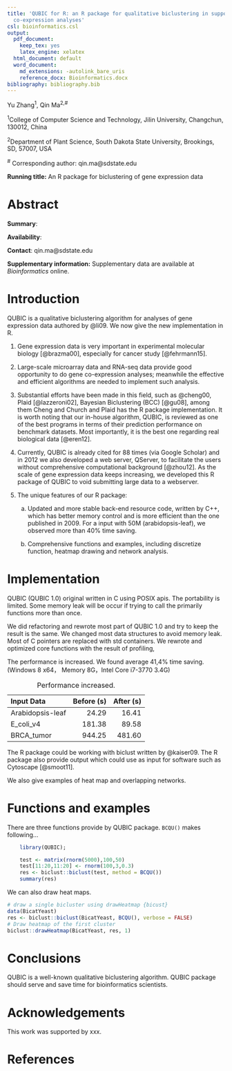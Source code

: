 ```yaml
---
title: 'QUBIC for R: an R package for qualitative biclustering in support of gene
  co-expression analyses'
csl: bioinformatics.csl
output:
  pdf_document:
    keep_tex: yes
    latex_engine: xelatex
  html_document: default
  word_document:
    md_extensions: -autolink_bare_uris
    reference_docx: Bioinformatics.docx
bibliography: bibliography.bib
---
```


Yu Zhang^1^, Qin Ma^2,\#^

^1^College of Computer Science and Technology, Jilin University,
Changchun, 130012, China

^2^Department of Plant Science, South Dakota State University,
Brookings, SD, 57007, USA

^\#^ Corresponding author: qin.ma@sdstate.edu

**Running title:** An R package for biclustering of gene expression data

Abstract
========

**Summary**: 

**Availability**:<!---张禹。请参考这个文章的摘要把摘要中的summary和availabillity完成。-->

**Contact**: qin.ma@sdstate.edu

**Supplementary information:** Supplementary data are available at *Bioinformatics* online.

Introduction
============

QUBIC is a qualitative biclustering algorithm for analyses of gene
expression data authored by @li09. We now give the new
implementation in R.

1.  Gene expression data is very important in experimental molecular biology [@brazma00], especially for cancer study [@fehrmann15].<!---Try to find some description in QUBIC paper and other related papers. 注意引用相关文献。最好有些最新的。-->

2.  Large-scale microarray data and RNA-seq data provide good
    opportunity to do gene co-expression analyses; meanwhile the
    effective and efficient algorithms are needed to implement such
    analysis.

3.  Substantial efforts have been made in this field, such as @cheng00, Plaid [@lazzeroni02], Bayesian Biclustering (BCC) [@gu08]<!---列举出主要的几个双聚类软件。具体的可以参见这个review：http://bib.oxfordjournals.org/content/early/2012/07/06/bib.bbs032.full-->, among them Cheng and Church and Plaid has the R package implementation. It is worth
    noting that our in-house algorithm, QUBIC, is reviewed as one of the
    best programs in terms of their prediction performance on benchmark
    datasets. Most importantly, it is the best one regarding real
    biological data [@eren12].

4.  Currently, QUBIC is already cited for 88 times (via Google Scholar) and in 2012 we also
    developed a web server, QServer, to facilitate the users without
    comprehensive computational background [@zhou12]. As the
    scale of gene expression data keeps increasing, we developed this R
    package of QUBIC to void submitting large data to a webserver.

5.  The unique features of our R package:

    a.  Updated and more stable back-end resource code, written by C++,
        which has better memory control and is more efficient than the
        one published in 2009. 
        For a input with 50M (arabidopsis-leaf), we observed more than 40% time saving.
        <!--- you may want to explain why it is more efficient. 也就是你对源程序的关键改动和具体提高的程度百分比。 -->

    b.  Comprehensive functions and examples, including discretize function, heatmap drawing and network analysis.<!---please enrich this part,这里要突出我们所有的功能，譬如离散化，图形化，网络分析以及围绕bicluster的各种小功能。-->

Implementation
==============

QUBIC (QUBIC 1.0) original written in C using POSIX apis. The
portability is limited. Some memory leak will be occur if trying to call
the primarily functions more than once.

We did refactoring and rewrote most part of QUBIC 1.0 and try to keep
the result is the same. We changed most data structures to avoid memory leak. 
Most of C pointers are replaced with std containers. 
We rewrote and optimized core functions with the result of profiling,
<!--- 这个可以更加具体，到底怎样改的，譬如更换了fibunaqie 堆等等。同时提一下这个版本非常方便进一步的功能开发和更新。-->

The performance is increased. We found average 41,4% time saving. (Windows 8 x64， Memory 8G，Intel Core i7-3770 3.4G)

Input Data          Before (s)      After (s)
----------------  ------------   ------------
Arabidopsis-leaf         24.29          16.41
E_coli_v4               181.38          89.58
BRCA_tumor              944.25         481.60

Table:  Performance increased.


<!--- 要有具体的百分比。这里建议在附件中加上一个图或者表格，在几套不同的数据上比较一下原来版本和目前版本的时间。
同时可以引用QUBIC的原文，在附件中我当时比较了时间，QUBIC是最快的。所以这里你只要说明Rpackage比QUBIC更快就好了。-->

The R package could be working with biclust<!---除了这个，我们还要提我们可以和cytoscape结合做后续的网络化分析。 --> written by @kaiser09.
The R package also provide output which could use as input for software such as Cytoscape [@smoot11].

We also give examples of heat map and overlapping networks.

Functions and examples
======================

There are three functions<!---初步计划我们这里应该是四步：
1.	里散化
2.	双聚类：不同的参数设置，以及结果的简单分析
3.	heatmap：突出我们能画单个，两个及多个
4.	network：突出能花一个，多个，以及不同格式的输出来在cytoscape中作后续分析。

具体的形式可参见这篇文章：http://bioinformatics.oxfordjournals.org/content/26/7/976.full.pdf-->
 provide by QUBIC package. ```BCQU()``` makes
following...
```r
    library(QUBIC);

    test <- matrix(rnorm(5000),100,50)
    test[11:20,11:20] <- rnorm(100,3,0.3)
    res <- biclust::biclust(test, method = BCQU())
    summary(res)
```


We can also draw heat maps.
<!---全文我们应该只有一张图。大概的设计可以是这样：分成四个子图，A。放上一个表达矩阵的示意图，行代表gene，列代表条件。B。双聚类的结果，可以放上heatmap的图表示（这里选用比较有代表性的图，最好用ggplot画。可以多试几个数据或参数，找到比较好的图）。C。网络实现。D。链接到其他软件-->

```r
# draw a single bicluster using drawHeatmap {bicust}
data(BicatYeast)
res <- biclust::biclust(BicatYeast, BCQU(), verbose = FALSE)
# Draw heatmap of the first cluster
biclust::drawHeatmap(BicatYeast, res, 1)


```

Conclusions
===========

QUBIC is a well-known qualitative biclustering algorithm. QUBIC package
should serve and save time for bioinformatics scientists.

Acknowledgements
================

This work was supported by xxx<!---如果你那边有funding，可以加在这里。-->.

References
==========
